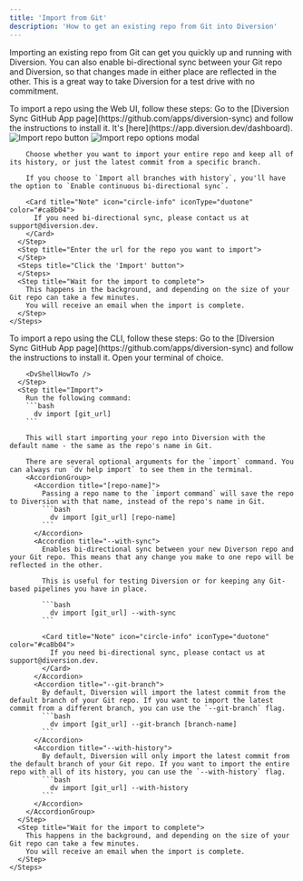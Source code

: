 ```yaml
---
title: 'Import from Git'
description: 'How to get an existing repo from Git into Diversion'
---
```



Importing an existing repo from Git can get you quickly up and running with Diversion.
You can also enable bi-directional sync between your Git repo and Diversion, so that
changes made in either place are reflected in the other.
This is a great way to take Diversion for a test drive with no commitment.

<Tabs>
  <Tab title="Web UI">
    To import a repo using the Web UI, follow these steps:
    <Steps>
      <Step title="Enable Diversion Sync">
        Go to the [Diversion Sync GitHub App page](https://github.com/apps/diversion-sync) and follow the instructions to install it.
      </Step>
      <Step title="Go to your dashboard">
        It's [here](https://app.diversion.dev/dashboard).
      </Step>
      <Step title="Click the 'Import Git Repository' button">
        <img src="/images/import-repo-button.jpg" alt="Import repo button" style={{width: '90%', borderRadius: '1.5rem', border: '.3rem solid #555', boxShadow: '0 0 1rem #888' }} />
      </Step>
      <Step title="You'll be prompted to choose your import options">
        <img src="/images/import-repo-options.jpg" alt="Import repo options modal" style={{width: '90%', borderRadius: '1.5rem', border: '.3rem solid #555', boxShadow: '0 0 1rem #888' }} />

        Choose whether you want to import your entire repo and keep all of its history, or just the latest commit from a specific branch.

        If you choose to `Import all branches with history`, you'll have the option to `Enable continuous bi-directional sync`.

        <Card title="Note" icon="circle-info" iconType="duotone" color="#ca8b04">
          If you need bi-directional sync, please contact us at support@diversion.dev.
        </Card>
      </Step>
      <Step title="Enter the url for the repo you want to import">
      </Step>
      <Steps title="Click the 'Import' button">
      </Steps>
      <Step title="Wait for the import to complete">
        This happens in the background, and depending on the size of your Git repo can take a few minutes.
        You will receive an email when the import is complete.
      </Step>
    </Steps>
  </Tab>
  <Tab title="CLI">
    To import a repo using the CLI, follow these steps:
    <Steps>
      <Step title="Enable Diversion Sync">
        Go to the [Diversion Sync GitHub App page](https://github.com/apps/diversion-sync) and follow the instructions to install it.
      </Step>
      <Step title="Open a CLI terminal">
        Open your terminal of choice.

        <DvShellHowTo />
      </Step>
      <Step title="Import">
        Run the following command:
        ```bash
          dv import [git_url]
        ```

        This will start importing your repo into Diversion with the default name - the same as the repo's name in Git.

        There are several optional arguments for the `import` command. You can always run `dv help import` to see them in the terminal.
        <AccordionGroup>
          <Accordion title="[repo-name]">
            Passing a repo name to the `import command` will save the repo to Diversion with that name, instead of the repo's name in Git.
            ```bash
              dv import [git_url] [repo-name]
            ```
          </Accordion>
          <Accordion title="--with-sync">
            Enables bi-directional sync between your new Diverson repo and your Git repo. This means that any change you make to one repo will be reflected in the other.
            
            This is useful for testing Diversion or for keeping any Git-based pipelines you have in place.
            
            ```bash
              dv import [git_url] --with-sync
            ```

            <Card title="Note" icon="circle-info" iconType="duotone" color="#ca8b04">
              If you need bi-directional sync, please contact us at support@diversion.dev.
            </Card>
          </Accordion>
          <Accordion title="--git-branch">
            By default, Diversion will import the latest commit from the default branch of your Git repo. If you want to import the latest commit from a different branch, you can use the `--git-branch` flag.
            ```bash
              dv import [git_url] --git-branch [branch-name]
            ```
          </Accordion>
          <Accordion title="--with-history">
            By default, Diversion will only import the latest commit from the default branch of your Git repo. If you want to import the entire repo with all of its history, you can use the `--with-history` flag.
            ```bash
              dv import [git_url] --with-history
            ```
          </Accordion>
        </AccordionGroup>
      </Step>
      <Step title="Wait for the import to complete">
        This happens in the background, and depending on the size of your Git repo can take a few minutes.
        You will receive an email when the import is complete.
      </Step>
    </Steps>
  </Tab>
</Tabs>